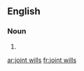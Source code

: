 ==English==

===Noun===
{{head|en|head=[[joint]] [[will]]s}}

# {{plural of|joint will}}

[[ar:joint wills]]
[[fr:joint wills]]